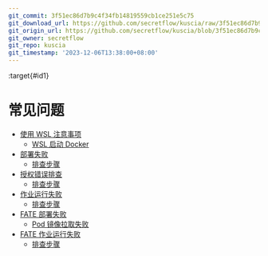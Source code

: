 ```yaml
---
git_commit: 3f51ec86d7b9c4f34fb14819559cb1ce251e5c75
git_download_url: https://github.com/secretflow/kuscia/raw/3f51ec86d7b9c4f34fb14819559cb1ce251e5c75/docs/reference/troubleshoot/index.rst
git_origin_url: https://github.com/secretflow/kuscia/blob/3f51ec86d7b9c4f34fb14819559cb1ce251e5c75/docs/reference/troubleshoot/index.rst
git_owner: secretflow
git_repo: kuscia
git_timestamp: '2023-12-06T13:38:00+08:00'
---
```


:target{#id1}

# 常见问题

<TableOfContents>


  - [使用 WSL 注意事项](wslstartdocker.mdx)
    - [WSL 启动 Docker](wslstartdocker.mdx#wsl-docker)
  - [部署失败](deployfailed.mdx)
    - [排查步骤](deployfailed.mdx#id2)
  - [授权错误排查](networkauthorizationcheck.mdx)
    - [排查步骤](networkauthorizationcheck.mdx#id2)
  - [作业运行失败](runjobfailed.mdx)
    - [排查步骤](runjobfailed.mdx#id2)
  - [FATE 部署失败](FATEdeployfailed.mdx)
    - [Pod 镜像拉取失败](FATEdeployfailed.mdx#pod)
  - [FATE 作业运行失败](FATErunjobfailed.mdx)
    - [排查步骤](FATErunjobfailed.mdx#id1)
</TableOfContents>
